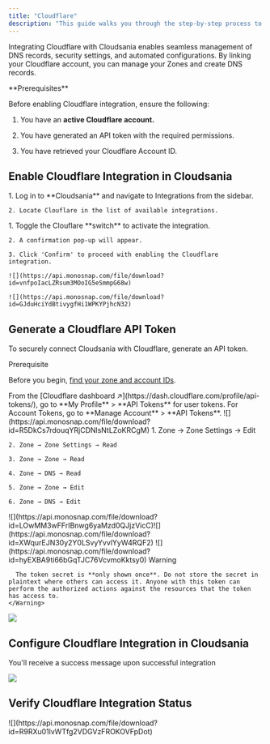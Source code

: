 ```yaml
---
title: "Cloudflare"
description: "This guide walks you through the step-by-step process to enable Cloudflare Integration in Cloudsania."
---
```


Integrating Cloudflare with Cloudsania enables seamless management of DNS records, security settings, and automated configurations. By linking your Cloudflare account, you can manage your Zones and create DNS records.

<Note>
  **Prerequisites**

  Before enabling Cloudflare integration, ensure the following:

  1. You have an **active Cloudflare account.**

  2. You have generated an API token with the required permissions.

  3. You have retrieved your Cloudflare Account ID.
</Note>

## <Icon icon="cloud-arrow-down" color="orange" iconType="solid" size={30} />  **Enable Cloudflare Integration in Cloudsania**

<Steps>
  <Step title="Navigate to the Integrations Page">
    1. Log in to **Cloudsania** and navigate to Integrations from the sidebar.

    2. Locate Clouflare in the list of available integrations.
  </Step>

  <Step title="Enable the Github Integration">
    1. Toggle the Clouflare **switch** to activate the integration.

    2. A confirmation pop-up will appear.

    3. Click 'Confirm' to proceed with enabling the Cloudflare integration.

    ![](https://api.monosnap.com/file/download?id=vnfpoIacLZRsum3MOoIG5eSmmpG68w)

    ![](https://api.monosnap.com/file/download?id=GJduHciYdBtivygfHi1WPKYPjhcN32)
  </Step>
</Steps>

## &#x20;<Icon icon="cloud-arrow-down" color="orange" size="30" iconType="solid" />  Generate a Cloudflare API Token

To securely connect Cloudsania with Cloudflare, generate an API token.

<Note>
  Prerequisite

  Before you begin, [find your zone and account IDs](https://developers.cloudflare.com/fundamentals/setup/find-account-and-zone-ids/).
</Note>

<Steps>
  <Step title="Log in to your Cloudflare Dashboard.">
    From the [Cloudflare dashboard ↗](https://dash.cloudflare.com/profile/api-tokens/), go to **My Profile** > **API Tokens** for user tokens. For Account Tokens, go to **Manage Account** > **API Tokens**.
  </Step>

  <Step title="Click Create Token and select Custom Token.">
    ![](https://api.monosnap.com/file/download?id=R5DkCs7rdouqYRjCDNlsNtLZoKRCgM)
  </Step>

  <Step title="Set the Token Name (e.g., &#x22;Cloudsania API Token&#x22;)." />

  <Step title="Add the following permissions:">
    1. Zone → Zone Settings → Edit

    2. Zone → Zone Settings → Read

    3. Zone → Zone → Read

    4. Zone → DNS → Read

    5. Zone → Zone → Edit

    6. Zone → DNS → Edit
  </Step>

  <Step title="Under Zone Resources, select Include All Zones." />

  <Step title="(Optional) Restrict how the token is used in the Client IP Address Filtering and TTL (time to live) fields." />

  <Step title="Select Continue to summary.">
    ![](https://api.monosnap.com/file/download?id=LOwMM3wFFrIBnwg6yaMzd0QJjzVicC)![](https://api.monosnap.com/file/download?id=XWqurEJN30y2Y0LSvyYvvlYyW4RQF2)
  </Step>

  <Step title="Review the token summary. Select Edit token to make adjustments. You can also edit a token after creation." />

  <Step title="Select Create Token to generate the token's secret.">
    ![](https://api.monosnap.com/file/download?id=hyEXBA9ti66bGqTJC76VcvmoKktsy0)
  </Step>

  <Step title="Copy the secret to a secure place.">
    <Warning>
      Warning

      The token secret is **only shown once**. Do not store the secret in plaintext where others can access it. Anyone with this token can perform the authorized actions against the resources that the token has access to.
    </Warning>
  </Step>
</Steps>

![](https://api.monosnap.com/file/download?id=apirL2P3aZX2C37XIYCfrDjAG5zDmn)

## <Icon icon="cloud-arrow-down" color="orange" size="30" iconType="solid" />  **Configure Cloudflare Integration in Cloudsania**

<Steps>
  <Step title="Navigate to Integrations > Cloudflare > Setup Cloudflare Integration" />

  <Step title="Enter your Cloudflare Account ID" />

  <Step title="Paste the copied Cloudflare API Key" />

  <Step title="Click 'Verify' to authenticate the connection">
    You'll receive a success message upon successful integration
  </Step>
</Steps>

![](https://api.monosnap.com/file/download?id=jHNvcp7EzlydF4I7hIuHOHFCbVTFsh)

## <Icon icon="cloud-arrow-down" color="orange" size="30" iconType="solid" />  **Verify Cloudflare Integration Status**

<Steps>
  <Step title="Once verification is successful, Cloudsania will confirm the integration." />

  <Step title="The Cloudflare Integration Toggle will turn ON, indicating a successful setup.">
    ![](https://api.monosnap.com/file/download?id=R9RXu01lvWTfg2VDGVzFROKOVFpDot)
  </Step>
</Steps>